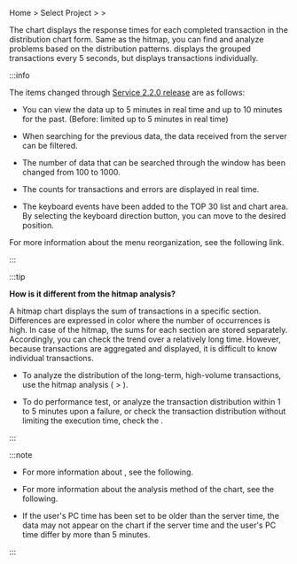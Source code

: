 Home > Select Project > <Cmdname sid="dashboard" className="uitext" /> > <Cmdname sid="transaction_map" className="uitext" />

The <Cmdname sid="transaction_map" className="uitext" /> chart displays the response times for each completed transaction in the distribution chart form. Same as the hitmap, you can find and analyze problems based on the distribution patterns. <Cmdname sid="hitmap" className="uitext" /> displays the grouped transactions every 5 seconds, but <Cmdname sid="transaction_map" className="uitext" /> displays transactions individually.

<ImgLang img='dashboard-transaction-map.png' desc='Transaction map' />

:::info

The items changed through [Service 2.2.0 release](../release-notes/service/service-2_2_x) are as follows:

- You can view the data up to 5 minutes in real time and up to 10 minutes for the past. (Before: limited up to 5 minutes in real time)

- When searching for the previous data, the data received from the server can be filtered.

- The number of data that can be searched through the <Cmdname sid="TTL06209" className="uitext" /> window has been changed from 100 to 1000.

- The counts for transactions and errors are displayed in real time.

- The keyboard events have been added to the <span class="uitext">TOP 30</span> list and chart area. By selecting the keyboard direction button, you can move to the desired position.

For more information about the <Cmdname sid="transaction_map" className="uitext" /> menu reorganization, see the <Link to="https://www.whatap.io/bbs/board.php?bo_table=blog&wr_id=215">following link</Link>.

:::

:::tip 

**How is it different from the hitmap analysis?**

A hitmap chart displays the sum of transactions in a specific section. Differences are expressed in color where the number of occurrences is high. In case of the hitmap, the sums for each section are stored separately. Accordingly, you can check the trend over a relatively long time. However, because transactions are aggregated and displayed, it is difficult to know individual transactions.

- To analyze the distribution of the long-term, high-volume transactions, use the hitmap analysis (<Cmdname sid="analysis" className="uitext" /> > <Cmdname sid="hitmap" className="uitext" />).

- To do performance test, or analyze the transaction distribution within 1 to 5 minutes upon a failure, or check the transaction distribution without limiting the execution time, check the <Cmdname sid="transaction_map" className="uitext" />.

:::

:::note

- For more information about <Cmdname sid="hitmap" className="uitext" />, see <Link to="trs-view">the following</Link>.

- For more information about the analysis method of the <Cmdname sid="hitmap_transaction" className="uitext" /> chart, see <Link to="../best-practice-guides/about-apm-hitmap-class">the following</Link>.

- If the user's PC time has been set to be older than the server time, the data may not appear on the chart if the server time and the user's PC time differ by more than 5 minutes.

:::
